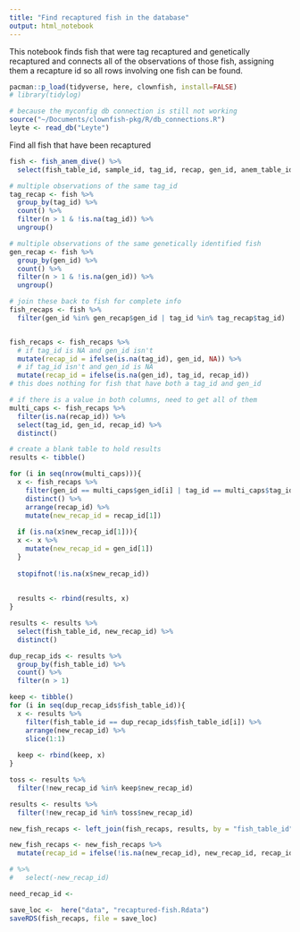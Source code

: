 ```yaml
---
title: "Find recaptured fish in the database"
output: html_notebook
---
```

This notebook finds fish that were tag recaptured and genetically recaptured and connects all of the observations of those fish, assigning them a recapture id so all rows involving one fish can be found.

```r
pacman::p_load(tidyverse, here, clownfish, install=FALSE)
# library(tidylog)

# because the myconfig db connection is still not working
source("~/Documents/clownfish-pkg/R/db_connections.R")
leyte <- read_db("Leyte")
```

Find all fish that have been recaptured
```r
fish <- fish_anem_dive() %>% 
  select(fish_table_id, sample_id, tag_id, recap, gen_id, anem_table_id, fish_obs_time, anem_obs_time, date, anem_id, anem_obs, gps) 

# multiple observations of the same tag_id
tag_recap <- fish %>% 
  group_by(tag_id) %>% 
  count() %>% 
  filter(n > 1 & !is.na(tag_id)) %>% 
  ungroup() 

# multiple observations of the same genetically identified fish
gen_recap <- fish %>% 
  group_by(gen_id) %>% 
  count() %>% 
  filter(n > 1 & !is.na(gen_id)) %>% 
  ungroup()

# join these back to fish for complete info
fish_recaps <- fish %>% 
  filter(gen_id %in% gen_recap$gen_id | tag_id %in% tag_recap$tag_id)


fish_recaps <- fish_recaps %>% 
  # if tag_id is NA and gen_id isn't
  mutate(recap_id = ifelse(is.na(tag_id), gen_id, NA)) %>% 
  # if tag_id isn't and gen_id is NA
  mutate(recap_id = ifelse(is.na(gen_id), tag_id, recap_id))
# this does nothing for fish that have both a tag_id and gen_id

# if there is a value in both columns, need to get all of them
multi_caps <- fish_recaps %>% 
  filter(is.na(recap_id)) %>% 
  select(tag_id, gen_id, recap_id) %>% 
  distinct()

# create a blank table to hold results
results <- tibble()

for (i in seq(nrow(multi_caps))){
  x <- fish_recaps %>% 
    filter(gen_id == multi_caps$gen_id[i] | tag_id == multi_caps$tag_id[i]) %>% 
    distinct() %>% 
    arrange(recap_id) %>% 
    mutate(new_recap_id = recap_id[1])
  
  if (is.na(x$new_recap_id[1])){
  x <- x %>% 
    mutate(new_recap_id = gen_id[1])
  }
  
  stopifnot(!is.na(x$new_recap_id))
  
  
  results <- rbind(results, x)
}

results <- results %>% 
  select(fish_table_id, new_recap_id) %>% 
  distinct() 

dup_recap_ids <- results %>% 
  group_by(fish_table_id) %>% 
  count() %>% 
  filter(n > 1)

keep <- tibble()
for (i in seq(dup_recap_ids$fish_table_id)){
  x <- results %>% 
    filter(fish_table_id == dup_recap_ids$fish_table_id[i]) %>% 
    arrange(new_recap_id) %>% 
    slice(1:1)
  
  keep <- rbind(keep, x)
}

toss <- results %>% 
  filter(!new_recap_id %in% keep$new_recap_id)

results <- results %>% 
  filter(!new_recap_id %in% toss$new_recap_id)

new_fish_recaps <- left_join(fish_recaps, results, by = "fish_table_id")

new_fish_recaps <- new_fish_recaps %>% 
  mutate(recap_id = ifelse(!is.na(new_recap_id), new_recap_id, recap_id))

# %>% 
#   select(-new_recap_id)

need_recap_id <- 

save_loc <-  here("data", "recaptured-fish.Rdata")
saveRDS(fish_recaps, file = save_loc)
```


